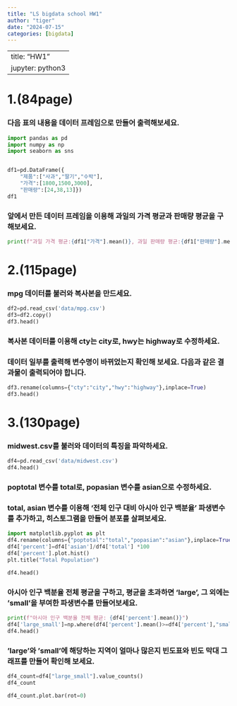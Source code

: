 ```yaml
---
title: "LS bigdata school HW1"
author: "tiger"
date: "2024-07-15"
categories: [bigdata]
---
```


---
title: "HW1"
jupyter: python3
---
# 1.(84page)
###  다음 표의 내용을 데이터 프레임으로 만들어 출력해보세요.        

```python
import pandas as pd
import numpy as np
import seaborn as sns


df1=pd.DataFrame({
    "제품":["사과","딸기","수박"],
    "가격":[1800,1500,3000],
    "판매량":[24,38,13]})
df1
```

###  앞에서 만든 데이터 프레임을 이용해 과일의 가격 평균과 판매량 평균을 구해보세요.        
```python
print(f"과일 가격 평균:{df1["가격"].mean()}, 과일 판매량 평균:{df1["판매량"].mean()}")

```


# 2.(115page)
###  mpg 데이터를 불러와 복사본을 만드세요.     
```python

df2=pd.read_csv('data/mpg.csv')
df3=df2.copy()
df3.head()
```

###  복사본 데이터를 이용해 cty는 city로, hwy는 highway로 수정하세요.       
###  데이터 일부를 출력해 변수명이 바뀌었는지 확인해 보세요. 다음과 같은 결과물이 출력되어야 합니다.        
```python
df3.rename(columns={"cty":"city","hwy":"highway"},inplace=True)
df3.head()
```


# 3.(130page)
###  midwest.csv를 불러와 데이터의 특징을 파악하세요.
```python
df4=pd.read_csv('data/midwest.csv')
df4.head()
```

###  poptotal 변수를 total로, popasian 변수를 asian으로 수정하세요.     
### total, asian 변수를 이용해 ‘전체 인구 대비 아시아 인구 백분율’ 파생변수를 추가하고, 히스토그램을 만들어 분포를 살펴보세요.
```python
import matplotlib.pyplot as plt
df4.rename(columns={"poptotal":"total","popasian":"asian"},inplace=True)
df4['percent']=df4['asian']/df4['total'] *100
df4['percent'].plot.hist()
plt.title("Total Population")

df4.head()
```

###  아시아 인구 백분율 전체 평균을 구하고, 평균을 초과하면 ‘large’, 그 외에는 ’small’을 부여한 파생변수를 만들어보세요.
```python

print(f"아시아 인구 백분율 전체 평균: {df4['percent'].mean()}")
df4['large_small']=np.where(df4['percent'].mean()>=df4['percent'],"small","large")
df4.head()
```

###  ’large’와 ’small’에 해당하는 지역이 얼마나 많은지 빈도표와 빈도 막대 그래프를 만들어 확인해 보세요.
```python
df4_count=df4["large_small"].value_counts()
df4_count
```


```python
df4_count.plot.bar(rot=0)
```


